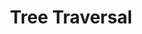 ---
id: "ds_easy_016"
questionType: "MULTIPLE_CHOICE"
title: "Tree Traversal"
description: "Which is a common tree traversal method?"
difficulty: "EASY"
category: "Data Structures"
options:
  - "Linear"
  - "Circular"
  - "Inorder"
  - "Random"
correctAnswer: 2
---